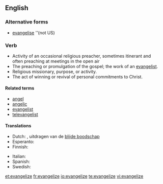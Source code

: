 ==English==

===Alternative forms===
* [[evangelise]] ''(not US)

===Verb===
{{en-verb|evangeliz|ing}}

* Activity of an occasional religious preacher, sometimes itinerant and often preaching at meetings in the open air
* The preaching or promulgation of the gospel; the work of an [[evangelist]]. 
* Religious missionary, purpose, or activity. 
* The act of winning or revival of personal commitments to Christ. 


====Related terms====
* [[angel]]
* [[angelic]]
* [[evangelist]]
* [[televangelist]]

====Translations====
{{trans-top}}
* Dutch: {{t|nl|evangeliseren}}, uitdragen van de [[blijde boodschap]]
* Esperanto: {{t|eo|evangeligi}}
* Finnish: {{t-|fi|evankelioida}}
{{trans-mid}}
* Italian: {{t+|it|evangelizzare}}
* Spanish: {{t|es|evangelizar}}
* Swedish: {{t|sv|evangelisera}}
{{trans-bottom}}

[[et:evangelize]]
[[fr:evangelize]]
[[io:evangelize]]
[[te:evangelize]]
[[vi:evangelize]]